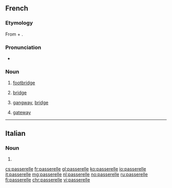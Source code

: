 ==French==

===Etymology===
From {{term|passer}} + {{term|-elle}}.

===Pronunciation===
* {{IPA|/pasʁɛl/|lang=fr}}

===Noun===
{{fr-noun|f}}

# [[footbridge]]
# {{context|nautical|lang=fr}} [[bridge]]
# {{context|aviation|nautical|lang=fr}} [[gangway]], [[bridge]]
# {{context|computing|lang=fr}} [[gateway]]

----

==Italian==

===Noun===
{{head|it|plural}} {{f}}

# {{plural of|passerella|lang=it}}

[[cs:passerelle]]
[[fr:passerelle]]
[[gl:passerelle]]
[[ko:passerelle]]
[[io:passerelle]]
[[it:passerelle]]
[[mg:passerelle]]
[[nl:passerelle]]
[[no:passerelle]]
[[ru:passerelle]]
[[fi:passerelle]]
[[chr:passerelle]]
[[vi:passerelle]]